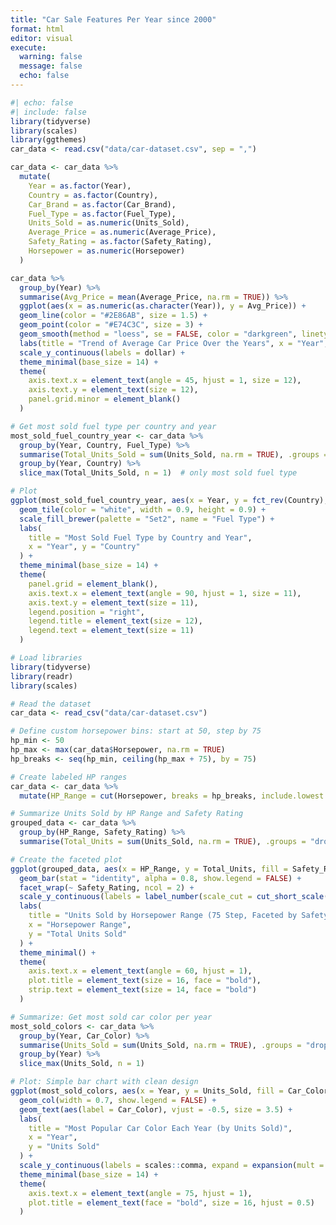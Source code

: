 ```yaml
---
title: "Car Sale Features Per Year since 2000"
format: html
editor: visual
execute: 
  warning: false
  message: false
  echo: false
---
```


```r
#| echo: false
#| include: false
library(tidyverse)
library(scales)
library(ggthemes)
car_data <- read.csv("data/car-dataset.csv", sep = ",")

car_data <- car_data %>%
  mutate(
    Year = as.factor(Year),
    Country = as.factor(Country),
    Car_Brand = as.factor(Car_Brand),
    Fuel_Type = as.factor(Fuel_Type),
    Units_Sold = as.numeric(Units_Sold),
    Average_Price = as.numeric(Average_Price),
    Safety_Rating = as.factor(Safety_Rating),
    Horsepower = as.numeric(Horsepower)
  )
```

```r
car_data %>%
  group_by(Year) %>%
  summarise(Avg_Price = mean(Average_Price, na.rm = TRUE)) %>%
  ggplot(aes(x = as.numeric(as.character(Year)), y = Avg_Price)) +
  geom_line(color = "#2E86AB", size = 1.5) +
  geom_point(color = "#E74C3C", size = 3) +
  geom_smooth(method = "loess", se = FALSE, color = "darkgreen", linetype = "dashed") +
  labs(title = "Trend of Average Car Price Over the Years", x = "Year", y = "Average Price (USD)") +
  scale_y_continuous(labels = dollar) +
  theme_minimal(base_size = 14) +
  theme(
    axis.text.x = element_text(angle = 45, hjust = 1, size = 12),
    axis.text.y = element_text(size = 12),
    panel.grid.minor = element_blank()
  )
```

```r
# Get most sold fuel type per country and year
most_sold_fuel_country_year <- car_data %>%
  group_by(Year, Country, Fuel_Type) %>%
  summarise(Total_Units_Sold = sum(Units_Sold, na.rm = TRUE), .groups = "drop") %>%
  group_by(Year, Country) %>%
  slice_max(Total_Units_Sold, n = 1)  # only most sold fuel type

# Plot
ggplot(most_sold_fuel_country_year, aes(x = Year, y = fct_rev(Country), fill = Fuel_Type)) +
  geom_tile(color = "white", width = 0.9, height = 0.9) +
  scale_fill_brewer(palette = "Set2", name = "Fuel Type") +
  labs(
    title = "Most Sold Fuel Type by Country and Year",
    x = "Year", y = "Country"
  ) +
  theme_minimal(base_size = 14) +
  theme(
    panel.grid = element_blank(),
    axis.text.x = element_text(angle = 90, hjust = 1, size = 11),
    axis.text.y = element_text(size = 11),
    legend.position = "right",
    legend.title = element_text(size = 12),
    legend.text = element_text(size = 11)
  )
```

```r
# Load libraries
library(tidyverse)
library(readr)
library(scales)

# Read the dataset
car_data <- read_csv("data/car-dataset.csv")

# Define custom horsepower bins: start at 50, step by 75
hp_min <- 50
hp_max <- max(car_data$Horsepower, na.rm = TRUE)
hp_breaks <- seq(hp_min, ceiling(hp_max + 75), by = 75)

# Create labeled HP ranges
car_data <- car_data %>%
  mutate(HP_Range = cut(Horsepower, breaks = hp_breaks, include.lowest = TRUE))

# Summarize Units Sold by HP Range and Safety Rating
grouped_data <- car_data %>%
  group_by(HP_Range, Safety_Rating) %>%
  summarise(Total_Units = sum(Units_Sold, na.rm = TRUE), .groups = "drop")

# Create the faceted plot
ggplot(grouped_data, aes(x = HP_Range, y = Total_Units, fill = Safety_Rating)) +
  geom_bar(stat = "identity", alpha = 0.8, show.legend = FALSE) +
  facet_wrap(~ Safety_Rating, ncol = 2) +
  scale_y_continuous(labels = label_number(scale_cut = cut_short_scale())) +
  labs(
    title = "Units Sold by Horsepower Range (75 Step, Faceted by Safety Rating)",
    x = "Horsepower Range",
    y = "Total Units Sold"
  ) +
  theme_minimal() +
  theme(
    axis.text.x = element_text(angle = 60, hjust = 1),
    plot.title = element_text(size = 16, face = "bold"),
    strip.text = element_text(size = 14, face = "bold")
  )
```


```r
# Summarize: Get most sold car color per year
most_sold_colors <- car_data %>%
  group_by(Year, Car_Color) %>%
  summarise(Units_Sold = sum(Units_Sold, na.rm = TRUE), .groups = "drop") %>%
  group_by(Year) %>%
  slice_max(Units_Sold, n = 1)

# Plot: Simple bar chart with clean design
ggplot(most_sold_colors, aes(x = Year, y = Units_Sold, fill = Car_Color)) +
  geom_col(width = 0.7, show.legend = FALSE) +
  geom_text(aes(label = Car_Color), vjust = -0.5, size = 3.5) +
  labs(
    title = "Most Popular Car Color Each Year (by Units Sold)",
    x = "Year",
    y = "Units Sold"
  ) +
  scale_y_continuous(labels = scales::comma, expand = expansion(mult = c(0, 0.1))) +
  theme_minimal(base_size = 14) +
  theme(
    axis.text.x = element_text(angle = 75, hjust = 1),
    plot.title = element_text(face = "bold", size = 16, hjust = 0.5)
  )

```
